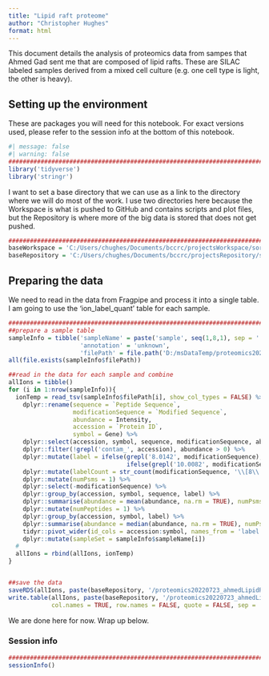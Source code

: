 ```yaml
---
title: "Lipid raft proteome"
author: "Christopher Hughes"
format: html
---
```


This document details the analysis of proteomics data from sampes that Ahmed Gad sent me that are composed of lipid rafts. These are SILAC labeled samples derived from a mixed cell culture (e.g. one cell type is light, the other is heavy). 

## Setting up the environment

These are packages you will need for this notebook. For exact versions used, please refer to the session info at the bottom of this notebook.

```r
#| message: false
#| warning: false
##########################################################################################
library('tidyverse')
library('stringr')
```

I want to set a base directory that we can use as a link to the directory where we will do most of the work. I use two directories here because the Workspace is what is pushed to GitHub and contains scripts and plot files, but the Repository is where more of the big data is stored that does not get pushed.

```r
##########################################################################################
baseWorkspace = 'C:/Users/chughes/Documents/bccrc/projectsWorkspace/sorensenLab/relatedToOthers'
baseRepository = 'C:/Users/chughes/Documents/bccrc/projectsRepository/sorensenLab/relatedToOthers'
```

## Preparing the data

We need to read in the data from Fragpipe and process it into a single table. I am going to use the 'ion_label_quant' table for each sample.

```r
##########################################################################################
##prepare a sample table
sampleInfo = tibble('sampleName' = paste('sample', seq(1,8,1), sep = ''),
                    'annotation' = 'unknown',
                    'filePath' = file.path('D:/msDataTemp/proteomics20220723_ahmedLipidRafts/fragpipeAnalysis', paste('sample', seq(1,8,1), sep = ''), 'ion.tsv'))
all(file.exists(sampleInfo$filePath))

##read in the data for each sample and combine
allIons = tibble()
for (i in 1:nrow(sampleInfo)){
  ionTemp = read_tsv(sampleInfo$filePath[i], show_col_types = FALSE) %>%
    dplyr::rename(sequence = `Peptide Sequence`,
                  modificationSequence = `Modified Sequence`,
                  abundance = Intensity,
                  accession = `Protein ID`,
                  symbol = Gene) %>%
    dplyr::select(accession, symbol, sequence, modificationSequence, abundance) %>%
    dplyr::filter(!grepl('contam_', accession), abundance > 0) %>%
    dplyr::mutate(label = ifelse(grepl('8.0142', modificationSequence), 'heavy',
                                 ifelse(grepl('10.0082', modificationSequence), 'heavy', 'light'))) %>%
    dplyr::mutate(labelCount = str_count(modificationSequence, '\\[8\\.0142') + str_count(modificationSequence, '\\[10\\.0082')) %>%
    dplyr::mutate(numPsms = 1) %>%
    dplyr::select(-modificationSequence) %>%
    dplyr::group_by(accession, symbol, sequence, label) %>%
    dplyr::summarise(abundance = mean(abundance, na.rm = TRUE), numPsms = sum(numPsms)) %>%
    dplyr::mutate(numPeptides = 1) %>%
    dplyr::group_by(accession, symbol, label) %>%
    dplyr::summarise(abundance = median(abundance, na.rm = TRUE), numPsms = sum(numPsms), numPeptides = sum(numPeptides)) %>%
    tidyr::pivot_wider(id_cols = accession:symbol, names_from = 'label', values_from = abundance:numPeptides) %>%
    dplyr::mutate(sampleSet = sampleInfo$sampleName[i])
  #
  allIons = rbind(allIons, ionTemp)
}


##save the data
saveRDS(allIons, paste(baseRepository, '/proteomics20220723_ahmedLipidRafts/dataset_proteinDataAllSamples.rds', sep = ''))
write.table(allIons, paste(baseRepository, '/proteomics20220723_ahmedLipidRafts/dataset_proteinDataAllSamples.tsv', sep = ''),
            col.names = TRUE, row.names = FALSE, quote = FALSE, sep = '\t')

```

We are done here for now. Wrap up below.

### Session info

```r
##########################################################################################
sessionInfo()
```

